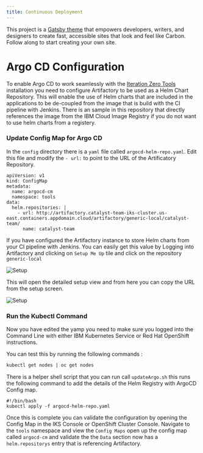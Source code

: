 ```yaml
---
title: Continuous Deployment
---
```


<PageDescription>

This project is a [Gatsby theme](https://www.gatsbyjs.org/docs/themes/what-are-gatsby-themes/) that empowers developers, writers, and designers to create fast, accessible sites that look and feel like Carbon. Follow along to start creating your own site.

</PageDescription>



# Argo CD Configuration

To enable Argo CD to work seamlessly with the [Iteration Zero Tools](https://github.ibm.com/garage-catalyst/iteration-zero-ibmcloud) installation you need to configure Artifactory to be used as a Helm Chart Repository. This will enable the use of Helm charts that are included in the applications to be de-coupled from the image that is build with the CI pipeline with Jenkins. There is an sample in this repository that directly references the image from the IBM Cloud Image Registry if you do not want to use helm charts from a registery.

### Update Config Map for Argo CD

In the `config` directory there is a `yaml` file called `argocd-helm-repo.yaml`. Edit this file and modify the `- url:` to point to the URL of the Artificatory Repository. 

```
apiVersion: v1
kind: ConfigMap
metadata:
  name: argocd-cm
  namespace: tools
data:
  helm.repositories: |
    - url: http://artifactory.catalyst-team-iks-cluster.us-east.containers.appdomain.cloud/artifactory/generic-local/catalyst-team/
      name: catalyst-team
```

If you have configured the Artifactory instance to store Helm charts from your CI pipeline with Jenkins. You can easily get this value by Logging into Artifactory and clicking on `Setup Me Up` tile and click on the repository `generic-local` 

![Setup](./images/setupartifactory.png "Setup Screen")

This will open the detailed setup view and from here you can copy the URL from the setup screen.

![Setup](./images/artifactoryurlsetup.png "Setup Screen")

### Run the Kubectl Command

Now you have edited the yamp you need to make sure you logged into the Command Line with either IBM Kubernetes Service or Red Hat OpenShift instructions. 

You can test this by running the following commands :

```bash 
kubectl get nodes | oc get nodes
```

There is a helper shell script that you can run call `updateArgo.sh` this runs the following command to add the details of the Helm Registry with ArgoCD Config map.

```
#!/bin/bash
kubectl apply -f argocd-helm-repo.yaml
```

Once this is complete you can validate the configuration by opening the Config Map in the IKS Console or OpenShift Cluster Console. Navigate to the `tools` namespace and view the `Config Maps` open up the config map called `argocd-cm` and validate the the `Data` section now has a `helm.repositorys` entry that is referencing Artifactory.  

